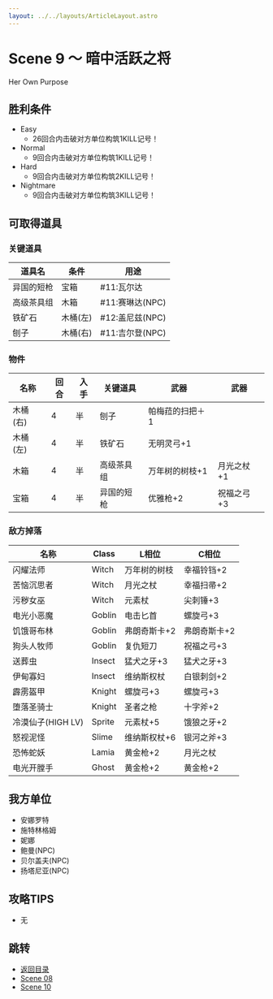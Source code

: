 ```yaml
---
layout: ../../layouts/ArticleLayout.astro
---
```

# Scene 9 ～ 暗中活跃之将  

Her Own Purpose

## 胜利条件 

- Easy
  - 26回合内击破对方单位构筑1KILL记号！
- Normal
  - 9回合内击破对方单位构筑1KILL记号！
- Hard
  - 9回合内击破对方单位构筑2KILL记号！
- Nightmare
  - 9回合内击破对方单位构筑3KILL记号！

## 可取得道具 

### 关键道具

|道具名|条件|用途|
|---|---|---|
|异国的短枪|宝箱|#11:瓦尔达|
|高级茶具组|木箱|#11:赛琳达(NPC)|
|铁矿石|木桶(左)|#12:盖尼兹(NPC)|
|刨子|木桶(右)|#11:吉尔登(NPC)|

### 物件

|名称|回合|入手|关键道具|武器|武器|
|---|---|---|---|---|---|
|木桶(右)|4|半|刨子|帕梅菈的扫把＋1||
|木桶(左)|4|半|铁矿石|无明灵弓+1||
|木箱|4|半|高级茶具组|万年树的树枝+1|月光之杖+1|
|宝箱|4|半|异国的短枪|优雅枪+2|祝福之弓+3|

### 敌方掉落

|名称|Class|L相位|C相位|
|---|---|---|---|
|闪耀法师|Witch|万年树的树枝|幸福铃铛+2|
|苦恼沉思者|Witch|月光之杖|幸福扫帚+2|
|污秽女巫|Witch|元素杖|尖刺锤+3|
|电光小恶魔|Goblin|电击匕首|螺旋弓+3|
|饥饿哥布林|Goblin|弗朗奇斯卡+2|弗朗奇斯卡+2|
|狗头人牧师|Goblin|复仇短刀|祝福之弓+3|
|送葬虫|Insect|猛犬之牙+3|猛犬之牙+3|
|伊甸寡妇|Insect|维纳斯权杖|白银刺剑+2|
|霹雳盔甲|Knight|螺旋弓+3|螺旋弓+3|
|堕落圣骑士|Knight|圣者之枪|十字斧+2|
|冷漠仙子(HIGH LV)|Sprite|元素杖+5|饿狼之牙+2|
|怒视泥怪|Slime|维纳斯权杖+6|银河之斧+3|
|恐怖蛇妖|Lamia|黄金枪+2|月光之杖|
|电光开膛手|Ghost|黄金枪+2|黄金枪+2|

## 我方单位 

- 安娜罗特
- 施特林格姆
- 妮娜
- 鲍曼(NPC)
- 贝尔盖夫(NPC)
- 扬塔尼亚(NPC)

## 攻略TIPS 

- 无

## 跳转

- [返回目录](../maria)
- [Scene 08](./1-10)
- [Scene 10](./1-10)
